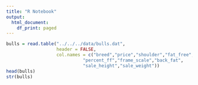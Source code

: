 ```yaml
---
title: "R Notebook"
output:
  html_document:
    df_print: paged
---
```



```r
bulls = read.table("../../../data/bulls.dat", 
                   header = FALSE,
                   col.names = c("breed","price","shoulder","fat_free",
                             "percent_ff","frame_scale","back_fat",
                             "sale_height","sale_weight"))
head(bulls)
str(bulls)
```

